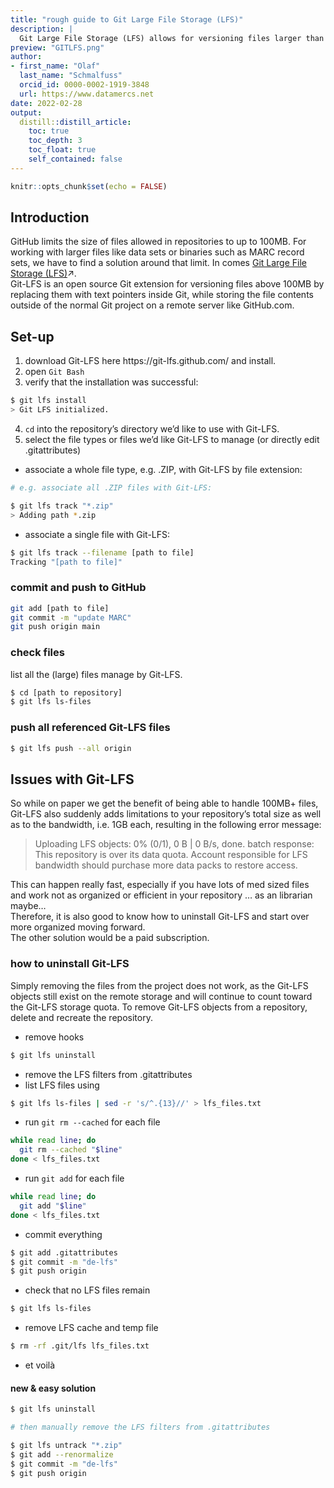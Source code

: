 ```yaml
---
title: "rough guide to Git Large File Storage (LFS)"
description: |
  Git Large File Storage (LFS) allows for versioning files larger than 100MB on GitHub. While this seems like a no brainer at first glance, it also comes with some draw backs. Thus, here's a rough guide on howto set-up Git-LFS and uninstall from a project again.
preview: "GITLFS.png"
author:
- first_name: "Olaf"
  last_name: "Schmalfuss"
  orcid_id: 0000-0002-1919-3848
  url: https://www.datamercs.net
date: 2022-02-28
output:
  distill::distill_article:
    toc: true
    toc_depth: 3
    toc_float: true
    self_contained: false
---
```



```r
knitr::opts_chunk$set(echo = FALSE)
```

## Introduction
GitHub limits the size of files allowed in repositories to up to 100MB. For working with larger files like data sets or binaries such as MARC record sets, we have to find a solution around that limit. In comes [Git Large File Storage (LFS)](https://git-lfs.github.com/)↗.  
Git-LFS is an open source Git extension for versioning files above 100MB by replacing them with text pointers inside Git, while storing the file contents outside of the normal Git project on a remote server like GitHub.com.  

## Set-up

1. download Git-LFS here https://git-lfs.github.com/ and install.
2. open `Git Bash`
3. verify that the installation was successful:

```bash
$ git lfs install
> Git LFS initialized.
```

4. `cd` into the repository's directory we'd like to use with Git-LFS.
5. select the file types or files we'd like Git-LFS to manage (or directly edit .gitattributes)
  + associate a whole file type, e.g. .ZIP, with Git-LFS by file extension:
  
```bash
# e.g. associate all .ZIP files with Git-LFS:

$ git lfs track "*.zip"
> Adding path *.zip
```

  + associate a single file with Git-LFS:
  
```bash
$ git lfs track --filename [path to file]
Tracking "[path to file]"
```

### commit and push to GitHub

```bash
git add [path to file]
git commit -m "update MARC"
git push origin main
```

### check files

list all the (large) files manage by Git-LFS.

```bash
$ cd [path to repository]
$ git lfs ls-files
```

### push all referenced Git-LFS files

```bash
$ git lfs push --all origin
```

## Issues with Git-LFS

So while on paper we get the benefit of being able to handle 100MB+ files, Git-LFS also suddenly adds limitations to your repository's total size as well as to the bandwidth, i.e. 1GB each, resulting in the following error message:  

> Uploading LFS objects:   0% (0/1), 0 B | 0 B/s, done.
> batch response: This repository is over its data quota. Account responsible for LFS bandwidth should purchase more data packs to restore access.

This can happen really fast, especially if you have lots of med sized files and work not as organized or efficient in your repository ... as an librarian maybe...  
Therefore, it is also good to know how to uninstall Git-LFS and start over more organized moving forward.  
The other solution would be a paid subscription.

### how to uninstall Git-LFS

Simply removing the files from the project does not work, as the Git-LFS objects still exist on the remote storage and will continue to count toward the Git-LFS storage quota. To remove Git-LFS objects from a repository, delete and recreate the repository.

* remove hooks

```bash
$ git lfs uninstall
```

* remove the LFS filters from .gitattributes
* list LFS files using

```bash
$ git lfs ls-files | sed -r 's/^.{13}//' > lfs_files.txt
```

* run ```git rm --cached``` for each file

```bash
while read line; do
  git rm --cached "$line"
done < lfs_files.txt
```

* run ```git add``` for each file

```bash
while read line; do
  git add "$line"
done < lfs_files.txt
```

* commit everything

```bash
$ git add .gitattributes
$ git commit -m "de-lfs"
$ git push origin
```

* check that no LFS files remain

```bash
$ git lfs ls-files
```

* remove LFS cache and temp file

```bash
$ rm -rf .git/lfs lfs_files.txt
```

* et voilà


#### new & easy solution

```bash

$ git lfs uninstall

# then manually remove the LFS filters from .gitattributes

$ git lfs untrack "*.zip"
$ git add --renormalize 
$ git commit -m "de-lfs"
$ git push origin
```
